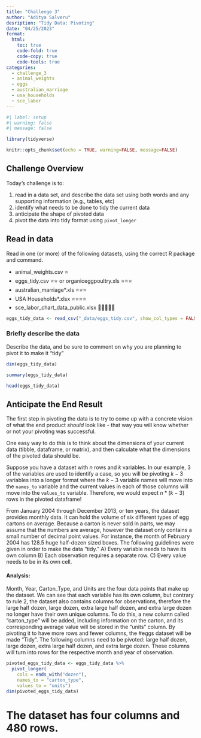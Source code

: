 ```yaml
---
title: "Challenge 3"
author: "Aditya Salveru"
desription: "Tidy Data: Pivoting"
date: "04/25/2023"
format:
  html:
    toc: true
    code-fold: true
    code-copy: true
    code-tools: true
categories:
  - challenge_3
  - animal_weights
  - eggs
  - australian_marriage
  - usa_households
  - sce_labor
---
```


```r
#| label: setup
#| warning: false
#| message: false

library(tidyverse)

knitr::opts_chunk$set(echo = TRUE, warning=FALSE, message=FALSE)
```

## Challenge Overview

Today's challenge is to:

1.  read in a data set, and describe the data set using both words and any supporting information (e.g., tables, etc)
2.  identify what needs to be done to tidy the current data
3.  anticipate the shape of pivoted data
4.  pivot the data into tidy format using `pivot_longer`

## Read in data

Read in one (or more) of the following datasets, using the correct R package and command.

-   animal_weights.csv ⭐
-   eggs_tidy.csv ⭐⭐ or organiceggpoultry.xls ⭐⭐⭐
-   australian_marriage\*.xls ⭐⭐⭐
-   USA Households\*.xlsx ⭐⭐⭐⭐
-   sce_labor_chart_data_public.xlsx 🌟🌟🌟🌟🌟

```r
eggs_tidy_data <- read_csv("_data/eggs_tidy.csv", show_col_types = FALSE)

```

### Briefly describe the data

Describe the data, and be sure to comment on why you are planning to pivot it to make it "tidy"

```r
dim(eggs_tidy_data)

summary(eggs_tidy_data)
```

```r
head(eggs_tidy_data)
```

## Anticipate the End Result

The first step in pivoting the data is to try to come up with a concrete vision of what the end product *should* look like - that way you will know whether or not your pivoting was successful.

One easy way to do this is to think about the dimensions of your current data (tibble, dataframe, or matrix), and then calculate what the dimensions of the pivoted data should be.

Suppose you have a dataset with $n$ rows and $k$ variables. In our example, 3 of the variables are used to identify a case, so you will be pivoting $k-3$ variables into a longer format where the $k-3$ variable names will move into the `names_to` variable and the current values in each of those columns will move into the `values_to` variable. Therefore, we would expect $n * (k-3)$ rows in the pivoted dataframe!


From January 2004 through December 2013, or ten years, the dataset provides monthly data. It can hold the volume of six different types of egg cartons on average. Because a carton is never sold in parts, we may assume that the numbers are average, however the dataset only contains a small number of decimal point values. For instance, the month of February 2004 has 128.5 huge half-dozen sized boxes. 
The following guidelines were given in order to make the data "tidy."
A) Every variable needs to have its own column
B) Each observation requires a separate row.
C) Every value needs to be in its own cell.

#### Analysis:
Month, Year, Carton_Type, and Units are the four data points that make up the dataset. 
We can see that each variable has its own column, but contrary to rule 2, the dataset also contains columns for observations, therefore the large half dozen, large dozen, extra large half dozen, and extra large dozen no longer have their own unique columns. To do this, a new column called "carton_type" will be added, including information on the carton, and its corresponding average value will be stored in the "units" column.
By pivoting it to have more rows and fewer columns, the #eggs dataset will be made "Tidy". The following columns need to be pivoted: large half dozen, large dozen, extra large half dozen, and extra large dozen. These columns will turn into rows for the respective month and year of observation.



```r
pivoted_eggs_tidy_data <- eggs_tidy_data %>%
  pivot_longer(
    cols = ends_with("dozen"),
    names_to = "carton_type",
    values_to = "units")
dim(pivoted_eggs_tidy_data)
```
# The dataset has four columns and 480 rows.

